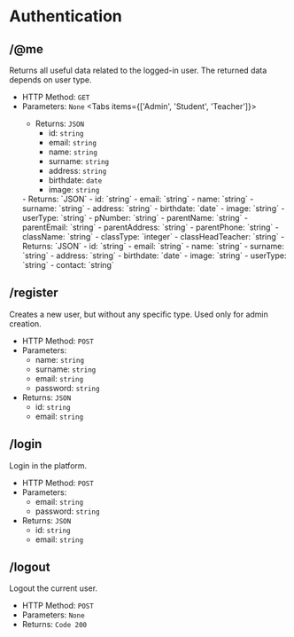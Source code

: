
# Authentication

## /@me

Returns all useful data related to the logged-in user. The returned data depends on user type.

- HTTP Method: `GET`
- Parameters: `None`
<Tabs items={['Admin', 'Student', 'Teacher']}>
  <Tab>
    - Returns: `JSON`
        - id: `string`
        - email: `string`
        - name: `string`
        - surname: `string`
        - address: `string`
        - birthdate: `date`
        - image: `string`
  </Tab>
  <Tab>
    - Returns: `JSON`
        - id: `string`
        - email: `string`
        - name: `string`
        - surname: `string`
        - address: `string`
        - birthdate: `date`
        - image: `string`
        - userType: `string`
        - pNumber: `string`
        - parentName: `string`
        - parentEmail: `string`
        - parentAddress: `string`
        - parentPhone: `string`
        - className: `string`
        - classType: `integer`
        - classHeadTeacher: `string`
  </Tab>
  <Tab>
    - Returns: `JSON`
        - id: `string`
        - email: `string`
        - name: `string`
        - surname: `string`
        - address: `string`
        - birthdate: `date`
        - image: `string`
        - userType: `string`
        - contact: `string`
  </Tab>
</Tabs>

## /register

Creates a new user, but without any specific type. Used only for admin creation.

- HTTP Method: `POST`
- Parameters:
    - name: `string`
    - surname: `string`
    - email: `string`
    - password: `string`
- Returns: `JSON`
    - id: `string`
    - email: `string`

## /login

Login in the platform.

- HTTP Method: `POST`
- Parameters:
    - email: `string`
    - password: `string`
- Returns: `JSON`
    - id: `string`
    - email: `string`

## /logout

Logout the current user.

- HTTP Method: `POST`
- Parameters: `None`
- Returns: `Code 200`
